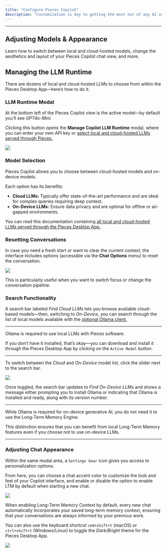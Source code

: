 ```yaml
---
title: "Configure Pieces Copilot"
description: "Customization is key to getting the most out of any AI assistant. Read about switching between local and cloud-hosted models, adjusting the appearance of Pieces Copilot Chats, and more."
---
```


---

## Adjusting Models & Appearance

Learn how to switch between local and cloud-hosted models, change the aesthetics and layout of your Pieces Copilot chat view, and more.

## Managing the LLM Runtime

There are dozens of local and cloud-hosted LLMs to choose from within the Pieces Desktop App—here’s how to do it.

### LLM Runtime Modal

At the bottom left of the Pieces Copilot view is the active model—by default you’ll see _GPT4o-Mini._

Clicking this button opens the **Manage Copilot LLM Runtime** modal, where you can enter your own API key or [select local and cloud-hosted LLMs served through Pieces.](https://docs.pieces.app/products/core-dependencies/ollama#using-local-vs-cloud-models)

![](https://storage.googleapis.com/hashnode_product_documentation_assets/desktop_app_assets/pieces_copilot/configuring_pieces_copilot/open_llm_modal.png)

### Model Selection

Pieces Copilot allows you to choose between cloud-hosted models and on-device models.

Each option has its benefits:

- **Cloud LLMs:** Typically offer state-of-the-art performance and are ideal for complex queries requiring deep context.
- **On-Device LLMs:** Ensure data privacy and are optimal for offline or air-gapped environments.

You can read this documentation containing [all local and cloud-hosted LLMs served through the Pieces Desktop App.](https://docs.pieces.app/products/core-dependencies/ollama/supported-models)

### Resetting Conversations

In case you need a fresh start or want to clear the current context, the interface includes options (accessible via the **Chat Options** menu) to reset the conversation.

![](https://storage.googleapis.com/hashnode_product_documentation_assets/desktop_app_assets/pieces_copilot/configuring_pieces_copilot/resetting_conversation.png)

This is particularly useful when you want to switch focus or change the conversation pipeline.

### Search Functionality

A search bar labeled _Find Cloud LLMs_ lets you browse available cloud-based models—then, switching to _On-Device,_ you can search through the list of local models available with the [optional Ollama client.](https://docs.pieces.app/products/core-dependencies/ollama)

---

<Warning>
  Ollama is required to use local LLMs with Pieces software.

  If you don’t have it installed, that’s okay—you can download and install it through the Pieces Desktop App by clicking on the `Active Model` button.
</Warning>

---

To switch between the _Cloud_ and _On-Device_ model list, click the slider next to the search bar.

![](https://storage.googleapis.com/hashnode_product_documentation_assets/desktop_app_assets/pieces_copilot/configuring_pieces_copilot/gifs/opening_llm_modal_scroll.gif)

Once toggled, the search bar updates to _Find On-Device LLMs_ and shows a message either prompting you to install Ollama or indicating that Ollama is installed and ready, along with its version number.

---

<Tip>
  While Ollama is required for on-device generative AI, you do not need it to use the Long-Term Memory Engine.

  This distinction ensures that you can benefit from local Long-Term Memory features even if you choose not to use on-device LLMs.
</Tip>

---

### Adjusting Chat Appearance

Within the same modal area, a `Settings Gear` icon gives you access to personalization options.

From here, you can choose a chat accent color to customize the look and feel of your Copilot interface, and enable or disable the option to enable LTM by default when starting a new chat.

![](https://storage.googleapis.com/hashnode_product_documentation_assets/desktop_app_assets/pieces_copilot/configuring_pieces_copilot/gifs/changing_chat_accent.gif)

When enabling Long-Term Memory Context by default, every new chat automatically incorporates your saved long-term memory context, ensuring that your conversations are always informed by your previous work.

You can also use the keyboard shortcut `cmd+shift+t` (macOS) or `ctrl+shift+t` (Windows/Linux) to toggle the _Dark/Bright_ theme for the Pieces Desktop App.

![](https://storage.googleapis.com/hashnode_product_documentation_assets/desktop_app_assets/pieces_copilot/configuring_pieces_copilot/pfd_day_mode_demo.png)